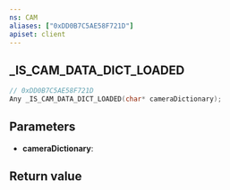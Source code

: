 ```yaml
---
ns: CAM
aliases: ["0xDD0B7C5AE58F721D"]
apiset: client
---
```

## _IS_CAM_DATA_DICT_LOADED

```c
// 0xDD0B7C5AE58F721D
Any _IS_CAM_DATA_DICT_LOADED(char* cameraDictionary);
```


## Parameters
* **cameraDictionary**:

## Return value